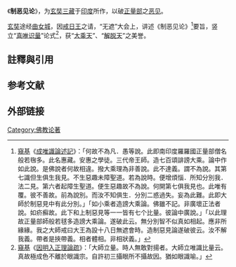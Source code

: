 《'''制恶见论'''》，为[[玄奘|玄奘]][[三藏|三藏]]于[[印度|印度]]所作，以破[[正量部|正量部]]之[[恶见|恶见]]。

[[玄奘|玄奘]]途经[[曲女城|曲女城]]，因[[戒日王|戒日王]]之请，“无遮”大会上，讲述《制恶见论》<ref>[[窺基|窺基]]《[[成唯識論述記|成唯識論述記]]》：「何故不為凡．愚等說。此即南印度羅羅國正量部僧名般若毱多。此名惠藏。安惠之學徒。三代帝王師。造七百頌誹謗大乘。論中作如此說。是佛說者何故相違。撥大乘理為非善說。此不達義。謂不為說。其第七識但生俱生我見。不生惡趣未障聖道。若為說時。便增煩惱．所知分別我．法二見。第六者起障生聖道。便生惡趣故不為說。何開第七俱我見也。此唯有覆。彼不善故。前為說別。而汝不知俱生．分別二惑過失。妄為此難。此即大師於制惡見中有此分別。」「如小乘者造謗大乘論。佛雖不記。非廣壞正法者說。如疥癬故。此下和上制惡見等一一皆有七个比量。彼論中廣說。」「以此理故正量部師般若毬多造謗大乘論。遂破此云。無分別智不似真如相起。應非所緣緣。我之大師戒曰大王為設十八日無遮會時。造制惡見論遂破彼云。汝不解我義。帶者是挾帶義。相者體相。非相狀義。」</ref>要旨，竖立“[[真唯识量|真唯识量]]”论式<ref>[[窺基|窺基]]《[[因明入正理論疏|因明入正理論疏]]》：「大師立量。時人無敢對揚者。大師立唯識比量云。真故極成色不離於眼識宗。自許初三攝眼所不攝故因。猶如眼識喻。」</ref>，获“[[大乘天|大乘天]]”、“[[解脱天|解脱天]]”之美誉。

==註釋與引用==
{{reflist|2}}

==参考文献==
<div class="references-small">
<references />
</div>

== 外部链接 ==
{{wikisource|佛學大辭典/制惡見論}}

{{佛教小作品}}

[[Category:佛教论著|Category:佛教论著]]